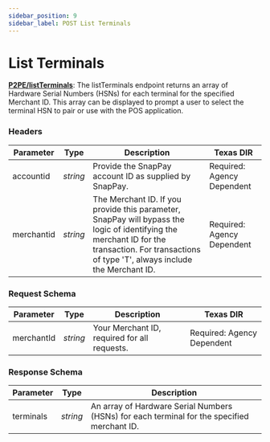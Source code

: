 ```yaml
---
sidebar_position: 9
sidebar_label: POST List Terminals
---
```


# List Terminals


**[<ApiBadge class='small' type="post" /> P2PE/listTerminals](https://developer.fiserv.com/product/SnapPay/api/?type=post&path=/P2PE/listTerminals&branch=main&version=3.0.1)**: The listTerminals endpoint returns an array of Hardware Serial Numbers (HSNs) for each terminal for the specified Merchant ID. This array can be displayed to prompt a user to select the terminal HSN to pair or use with the POS application.

### Headers

| Parameter | Type | Description | Texas DIR |
|---|---|---|---|
| accountid | *string* | Provide the SnapPay account ID as supplied by SnapPay. | Required: Agency Dependent |
| merchantid | *string* | The Merchant ID. If you provide this parameter, SnapPay will bypass the logic of identifying the merchant ID for the transaction. For transactions of type 'T', always include the Merchant ID. | Required: Agency Dependent |

### Request Schema

| Parameter | Type | Description | Texas DIR |
|---|---|---|---|
| merchantId | *string* | Your Merchant ID, required for all requests. | Required: Agency Dependent |

### Response Schema

| Parameter | Type | Description |
|---|---|---|
| terminals | *string* | An array of Hardware Serial Numbers (HSNs) for each terminal for the specified merchant ID. |
